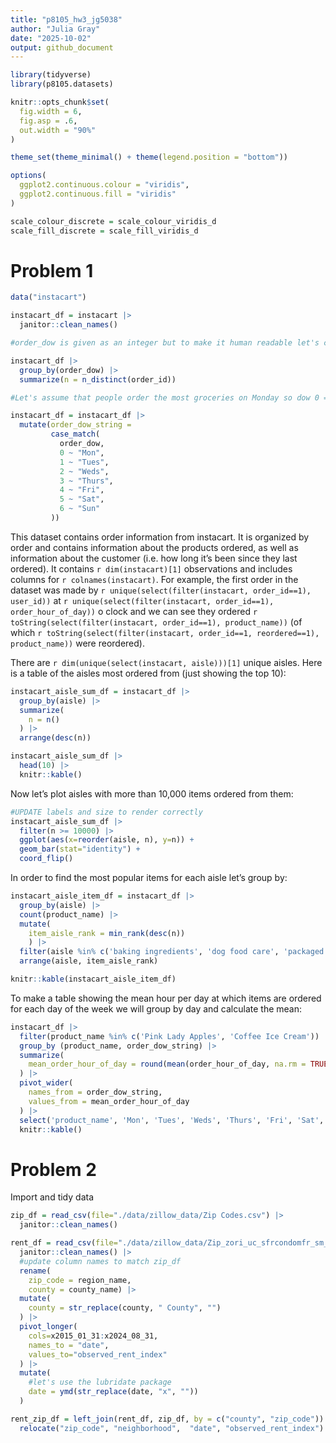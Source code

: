 ```yaml
---
title: "p8105_hw3_jg5038"
author: "Julia Gray"
date: "2025-10-02"
output: github_document
---
```


```r
library(tidyverse)
library(p8105.datasets)

knitr::opts_chunk$set(
  fig.width = 6,
  fig.asp = .6,
  out.width = "90%"
)

theme_set(theme_minimal() + theme(legend.position = "bottom"))

options(
  ggplot2.continuous.colour = "viridis",
  ggplot2.continuous.fill = "viridis"
)

scale_colour_discrete = scale_colour_viridis_d
scale_fill_discrete = scale_fill_viridis_d
```


# Problem 1

```r
data("instacart")

instacart_df = instacart |> 
  janitor::clean_names()

#order_dow is given as an integer but to make it human readable let's change it to a string. We don't know which day is which but in order to find out we can see the distribution by day and assume that the most orders happen on Saturday and Sunday

instacart_df |> 
  group_by(order_dow) |> 
  summarize(n = n_distinct(order_id))

#Let's assume that people order the most groceries on Monday so dow 0 = Monday

instacart_df = instacart_df |> 
  mutate(order_dow_string = 
         case_match(
           order_dow, 
           0 ~ "Mon", 
           1 ~ "Tues",
           2 ~ "Weds",
           3 ~ "Thurs", 
           4 ~ "Fri",
           5 ~ "Sat",
           6 ~ "Sun"
         ))

```

This dataset contains order information from instacart. It is organized by order and contains information about the products ordered, as well as information about the customer (i.e. how long it's been since they last ordered). It contains `r dim(instacart)[1]` observations and includes columns for `r colnames(instacart)`. For example, the first order in the dataset was made by `r unique(select(filter(instacart, order_id==1), user_id))` at `r unique(select(filter(instacart, order_id==1), order_hour_of_day))` o clock and we can see they ordered `r toString(select(filter(instacart, order_id==1), product_name))` (of which `r toString(select(filter(instacart, order_id==1, reordered==1), product_name))` were reordered).

There are `r dim(unique(select(instacart, aisle)))[1]` unique aisles. Here is a table of the aisles most ordered from (just showing the top 10):

```r
instacart_aisle_sum_df = instacart_df |> 
  group_by(aisle) |> 
  summarize(
    n = n()
  ) |> 
  arrange(desc(n)) 

instacart_aisle_sum_df |> 
  head(10) |> 
  knitr::kable()
```

Now let's plot aisles with more than 10,000 items ordered from them:

```r
#UPDATE labels and size to render correctly
instacart_aisle_sum_df |> 
  filter(n >= 10000) |> 
  ggplot(aes(x=reorder(aisle, n), y=n)) +
  geom_bar(stat="identity") +
  coord_flip()
```

In order to find the most popular items for each aisle let's group by:

```r
instacart_aisle_item_df = instacart_df |> 
  group_by(aisle) |> 
  count(product_name) |> 
  mutate(
    item_aisle_rank = min_rank(desc(n))
    ) |> 
  filter(aisle %in% c('baking ingredients', 'dog food care', 'packaged vegetables fruits'), item_aisle_rank <= 3) |> 
  arrange(aisle, item_aisle_rank)

knitr::kable(instacart_aisle_item_df)
```

To make a table showing the mean hour per day at which items are ordered for each day of the week we will group by day and calculate the mean:

```r
instacart_df |> 
  filter(product_name %in% c('Pink Lady Apples', 'Coffee Ice Cream')) |> 
  group_by (product_name, order_dow_string) |> 
  summarize(
    mean_order_hour_of_day = round(mean(order_hour_of_day, na.rm = TRUE), digits=2)
  ) |> 
  pivot_wider(
    names_from = order_dow_string,
    values_from = mean_order_hour_of_day
  ) |> 
  select('product_name', 'Mon', 'Tues', 'Weds', 'Thurs', 'Fri', 'Sat', 'Sun') |> 
  knitr::kable()
```

# Problem 2

Import and tidy data
```r
zip_df = read_csv(file="./data/zillow_data/Zip Codes.csv") |> 
  janitor::clean_names()

rent_df = read_csv(file="./data/zillow_data/Zip_zori_uc_sfrcondomfr_sm_month_NYC.csv") |> 
  janitor::clean_names() |> 
  #update column names to match zip_df
  rename(
    zip_code = region_name,
    county = county_name) |> 
  mutate(
    county = str_replace(county, " County", "")
  ) |> 
  pivot_longer(
    cols=x2015_01_31:x2024_08_31,
    names_to = "date",
    values_to="observed_rent_index"
  ) |> 
  mutate(
    #let's use the lubridate package
    date = ymd(str_replace(date, "x", ""))
  )

rent_zip_df = left_join(rent_df, zip_df, by = c("county", "zip_code")) |> 
  relocate("zip_code", "neighborhood",  "date", "observed_rent_index")
```








